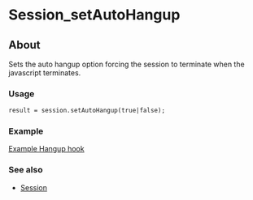 
# Session_setAutoHangup 

 

## About

Sets the auto hangup option forcing the session to terminate when the javascript terminates.


### Usage

```xml
result = session.setAutoHangup(true|false); 
```

### Example

[Example Hangup hook](../Javascript-Examples/Javascript-Example---set-hook_9634690.mdx#-freeswitch--javascript-example---set-hook-)

### See also

* [Session](index.mdx#methods)


